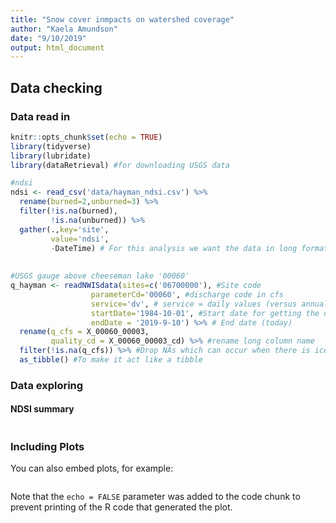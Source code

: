 ```yaml
---
title: "Snow cover inmpacts on watershed coverage"
author: "Kaela Amundson"
date: "9/10/2019"
output: html_document
---
```


## Data checking

### Data read in
```r
knitr::opts_chunk$set(echo = TRUE)
library(tidyverse) 
library(lubridate)
library(dataRetrieval) #for downloading USGS data

#ndsi 
ndsi <- read_csv('data/hayman_ndsi.csv') %>%
  rename(burned=2,unburned=3) %>%
  filter(!is.na(burned),
         !is.na(unburned)) %>%
  gather(.,key='site',
         value='ndsi',
         -DateTime) # For this analysis we want the data in long format
  
  
#USGS gauge above cheeseman lake '00060'
q_hayman <- readNWISdata(sites=c('06700000'), #Site code 
                  parameterCd='00060', #discharge code in cfs
                  service='dv', # service = daily values (versus annual)
                  startDate='1984-10-01', #Start date for getting the data
                  endDate = '2019-9-10') %>% # End date (today) 
  rename(q_cfs = X_00060_00003,
         quality_cd = X_00060_00003_cd) %>% #rename long column name
  filter(!is.na(q_cfs)) %>% #Drop NAs which can occur when there is ice or sensor breaks
  as_tibble() #To make it act like a tibble
```

### Data exploring

#### NDSI summary 
```r

```

### Including Plots

You can also embed plots, for example:

```r
```

Note that the `echo = FALSE` parameter was added to the code chunk to prevent printing of the R code that generated the plot.
